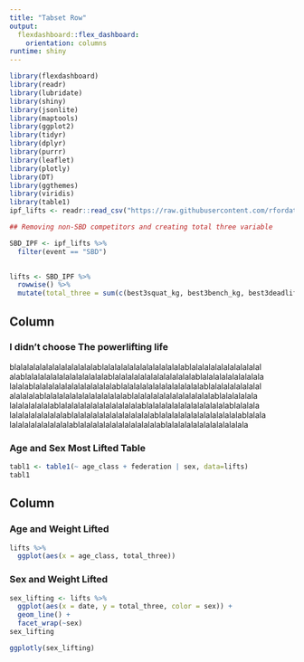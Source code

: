```yaml
---
title: "Tabset Row"
output: 
  flexdashboard::flex_dashboard:
    orientation: columns
runtime: shiny
---
```


```r
library(flexdashboard)
library(readr)
library(lubridate)
library(shiny)
library(jsonlite)
library(maptools)
library(ggplot2)
library(tidyr)
library(dplyr)
library(purrr)
library(leaflet)
library(plotly)
library(DT)
library(ggthemes)
library(viridis)
library(table1)
ipf_lifts <- readr::read_csv("https://raw.githubusercontent.com/rfordatascience/tidytuesday/master/data/2019/2019-10-08/ipf_lifts.csv") %>% mutate(sex2 = if_else(sex == "F", "Female", "Male"))
```

```r
## Removing non-SBD competitors and creating total three variable

SBD_IPF <- ipf_lifts %>% 
  filter(event == "SBD")
  

lifts <- SBD_IPF %>%
  rowwise() %>%
  mutate(total_three = sum(c(best3squat_kg, best3bench_kg, best3deadlift_kg), na.rm = TRUE))
```


Column {data-width=1000}
-------------------------------------
   
### I didn't choose The powerlifting life 
    
blalalalalalalalalalalalalablalalalalalalalalalalalalablalalalalalalalalalalal
alablalalalalalalalalalalalalablalalalalalalalalalalalalablalalalalalalalalala
lalalablalalalalalalalalalalalalablalalalalalalalalalalalalablalalalalalalalal
alalalalablalalalalalalalalalalalalablalalalalalalalalalalalalablalalalalala
lalalalalalalablalalalalalalalalalalalalablalalalalalalalalalalalalablalalala
lalalalalalalalalablalalalalalalalalalalalalablalalalalalalalalalalalalablalala
lalalalalalalalalalablalalalalalalalalalalalalablalalalalalalalalalalalala
   
### Age and Sex Most Lifted Table

```r
tabl1 <- table1(~ age_class + federation | sex, data=lifts)
tabl1
```

Column {data-width=1300}
-------------------------------------

### Age and Weight Lifted

```r
lifts %>% 
  ggplot(aes(x = age_class, total_three))
```   
 
### Sex and Weight Lifted
    
```r
sex_lifting <- lifts %>%
  ggplot(aes(x = date, y = total_three, color = sex)) + 
  geom_line() +
  facet_wrap(~sex)
sex_lifting

ggplotly(sex_lifting)
```
